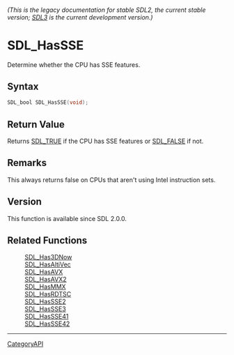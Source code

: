 ====== (This is the legacy documentation for stable SDL2, the current stable version; [https://wiki.libsdl.org/SDL3/ SDL3] is the current development version.) ======
= SDL_HasSSE =

Determine whether the CPU has SSE features.

== Syntax ==

<syntaxhighlight lang='c'>
SDL_bool SDL_HasSSE(void);
</syntaxhighlight>

== Return Value ==

Returns [[SDL_TRUE]] if the CPU has SSE features or [[SDL_FALSE]] if not.

== Remarks ==

This always returns false on CPUs that aren't using Intel instruction sets.

== Version ==

This function is available since SDL 2.0.0.

== Related Functions ==

:[[SDL_Has3DNow]]
:[[SDL_HasAltiVec]]
:[[SDL_HasAVX]]
:[[SDL_HasAVX2]]
:[[SDL_HasMMX]]
:[[SDL_HasRDTSC]]
:[[SDL_HasSSE2]]
:[[SDL_HasSSE3]]
:[[SDL_HasSSE41]]
:[[SDL_HasSSE42]]

----
[[CategoryAPI]]


